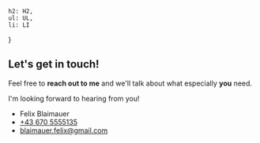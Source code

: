 
    h2: H2,
    ul: UL,
    li: LI
}

## Let's get in touch!

Feel free to **reach out to me** and we'll talk about what especially **you** need.

I'm looking forward to hearing from you!

- <Icon name="heroicons:user-solid" className="h-6 sm:h-8 text-primary" /> Felix Blaimauer
- <Icon name="heroicons:phone-solid" className="inline h-6 sm:h-8 text-primary" /> [+43 670 5555135](tel:+43670555135)
- <Icon name="heroicons:envelope-solid" className="inline h-6 sm:h-8 text-primary" /> [blaimauer.felix@gmail.com](mailto:blaimauer.felix@gmail.com)
